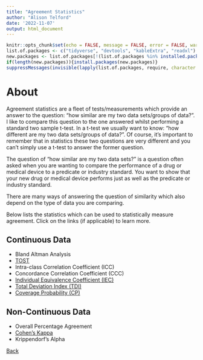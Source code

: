 ```yaml
---
title: "Agreement Statistics"
author: "Alison Telford"
date: '2022-11-07'
output: html_document
---
```


```r
knitr::opts_chunk$set(echo = FALSE, message = FALSE, error = FALSE, warning = FALSE)
list.of.packages <- c("tidyverse", "devtools", "kableExtra", "readxl")
new.packages <- list.of.packages[!(list.of.packages %in% installed.packages()[,"Package"])]
if(length(new.packages)){install.packages(new.packages)}
suppressMessages(invisible(lapply(list.of.packages, require, character.only = TRUE)))
```

# About

Agreement statistics are a fleet of tests/measurements which provide an answer
to the question: "how similar are my two data sets/groups of data?". I like to 
compare this question to the one answered whilst performing a
standard two sample t-test. In a t-test we usually want to know: "how different 
are my two data sets/groups of data?". Of course, it's important to remember
that in statistics these two questions are very different and you can't simply
use a t-test to answer the former question.

The question of "how similar are my two data sets?" is a question often asked
when you are wanting to compare the performance of a drug or medical device to
a predicate or industry standard. You want to show that your new drug or 
medical device performs just as well as the predicate or industry standard.

There are many ways of answering the question of similarity which also depend 
on the type of data you are comparing. 

Below lists the statistics which can be used to statistically measure 
agreement. Click on the links (if applicable) to learn more.

## Continuous Data

- Bland Altman Analysis
- [TOST](https://alisontelford.github.io/TOST.html)
- Intra-class Correlation Coefficient (ICC)
- Concordance Correlation Coefficient (CCC)
- [Individual Equivalence Coefficient (IEC)](https://alisontelford.github.io/IEC.html)
- [Total Deviation Index (TDI)](https://alisontelford.github.io/TDI_and_CP.html)
- [Coverage Probability (CP)](https://alisontelford.github.io/TDI_and_CP.html)

## Non-Continuous Data

- Overall Percentage Agreement
- [Cohen's Kappa](https://alisontelford.github.io/Cohens_Kappa.html)
- Krippendorf's Alpha



[Back](https://alisontelford.github.io)